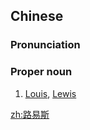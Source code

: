 ==Chinese==
{{zh-forms|gloss=-}}

===Pronunciation===
{{zh-pron
|m=Lùyìsī
|cat=pn
}}

===Proper noun===
{{zh-proper noun}}

# [[Louis]], [[Lewis]] {{gloss|name}}

[[zh:路易斯]]